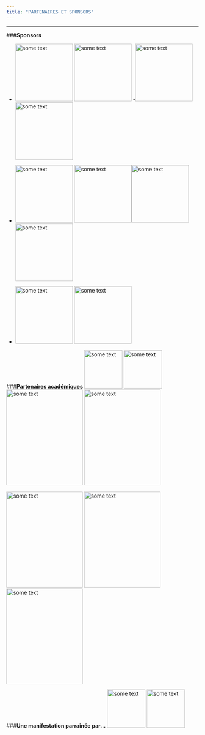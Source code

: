 ```yaml
---
title: "PARTENAIRES ET SPONSORS"
---
```


***

###**Sponsors**

- <img src="http://angletr2017.com/FIG/Capionis.png" alt="some text"
width="150" height="150"> \phantom{-------------} \hspace{5cm}<img src="http://angletr2017.com/FIG/Datacamp.png" alt="some text"
width="150" height="150">
-<img src="http://angletr2017.com/FIG/Danone.png" alt="some text"
width="150" height="150"> \phantom{-------------} \hspace{5cm}<img src="http://angletr2017.com/FIG/Inbox.png" alt="some text"
width="150" height="150">

- <img src="http://angletr2017.com/FIG/Datastorm.png" alt="some text"
width="150" height="150"> \phantom{-------------} \hspace{5cm}<img src="http://angletr2017.com/FIG/RStudio.png" alt="some text"
width="150" height="150">\hspace{5cm}<img src="http://angletr2017.com/FIG/thinkr.png" alt="some text"
width="150" height="150">\hspace{5cm}<img src="http://angletr2017.com/FIG/Hupi.png" alt="some text" width="150" height="150">

- <img src="http://angletr2017.com/FIG/Hyphen-logo-DEF-horizontale.jpg" alt="some text"
width="150" height="150"> \phantom{-------------} \hspace{5cm}<img src="http://angletr2017.com/FIG/logo-methomics.png" alt="some text"
width="150" height="150">



###**Partenaires académiques**
<img src="http://angletr2017.com/FIG/Uppa.png" alt="some text"
width="100" height="100">\phantom{-------------} \hspace{5cm}<img src="http://angletr2017.com/FIG/Cnrs.png" alt="some text"
width="100" height="100">\phantom{-------------} \hspace{5cm}<img src="http://angletr2017.com/FIG/GDR-sante.png" alt="some text"
width="200" height="250">\phantom{-------------} \hspace{5cm}<img src="http://angletr2017.com/FIG/logo_MIRA_DEF_vect.png" alt="some text"
width="200" height="250">\phantom{-------------} 

<img src="http://angletr2017.com/FIG/logo-amies.jpg" alt="some text"
width="200" height="250">\phantom{-------------} \hspace{5cm}<img src="http://angletr2017.com/FIG/Label_IA_30mm.jpg" alt="some text"
width="200" height="250">\phantom{-------------} \hspace{5cm}<img src="http://angletr2017.com/FIG/logo_ACEMS.png" alt="some text"
width="200" height="250">  



###**Une manifestation parrainée par...**
<img src="http://angletr2017.com/FIG/sfds.png" alt="some text" width="100" height="100"> \phantom{-------------} \hspace{5cm}
<img src="http://angletr2017.com/FIG/logo-sfe-fond-blanc.jpg" alt="some text" width="100" height="100">

